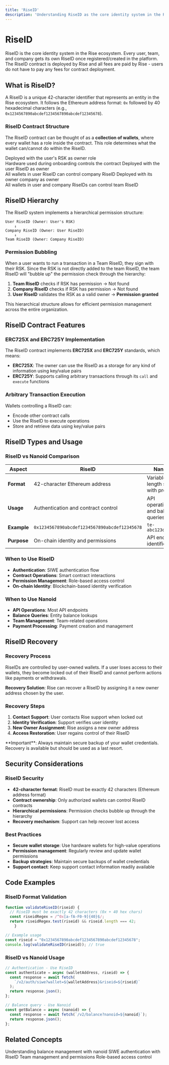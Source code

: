 ```yaml
---
title: 'RiseID'
description: 'Understanding RiseID as the core identity system in the Rise ecosystem'
---
```


# RiseID

RiseID is the core identity system in the Rise ecosystem. Every user, team, and company gets its own RiseID once registered/created in the platform. The RiseID contract is deployed by Rise and all fees are paid by Rise - users do not have to pay any fees for contract deployment.

## What is RiseID?

A RiseID is a unique 42-character identifier that represents an entity in the Rise ecosystem. It follows the Ethereum address format: `0x` followed by 40 hexadecimal characters (e.g., `0x1234567890abcdef1234567890abcdef12345678`).

### RiseID Contract Structure

The RiseID contract can be thought of as a **collection of wallets**, where every wallet has a role inside the contract. This role determines what the wallet can/cannot do within the RiseID.

<CardGroup cols={3}>
  <Card title="User RiseID" icon="user">
    Deployed with the user's RSK as owner role
    <br />
    Hardware used during onboarding controls the contract
  </Card>
  <Card title="Company RiseID" icon="building">
    Deployed with the user RiseID as owner
    <br />
    All wallets in user RiseID can control company RiseID
  </Card>
  <Card title="Team RiseID" icon="users">
    Deployed with its owner company as owner
    <br />
    All wallets in user and company RiseIDs can control team RiseID
  </Card>
</CardGroup>

## RiseID Hierarchy

The RiseID system implements a hierarchical permission structure:

```
User RiseID (Owner: User's RSK)
    ↓
Company RiseID (Owner: User RiseID)
    ↓
Team RiseID (Owner: Company RiseID)
```

### Permission Bubbling

When a user wants to run a transaction in a Team RiseID, they sign with their RSK. Since the RSK is not directly added to the team RiseID, the team RiseID will "bubble up" the permission check through the hierarchy:

1. **Team RiseID** checks if RSK has permission → Not found
2. **Company RiseID** checks if RSK has permission → Not found  
3. **User RiseID** validates the RSK as a valid owner → **Permission granted**

This hierarchical structure allows for efficient permission management across the entire organization.

## RiseID Contract Features

### ERC725X and ERC725Y Implementation

The RiseID contract implements **ERC725X** and **ERC725Y** standards, which means:

- **ERC725X**: The owner can use the RiseID as a storage for any kind of information using key/value pairs
- **ERC725Y**: Supports calling arbitrary transactions through its `call` and `execute` functions

### Arbitrary Transaction Execution

Wallets controlling a RiseID can:
- Encode other contract calls
- Use the RiseID to execute operations
- Store and retrieve data using key/value pairs

## RiseID Types and Usage

### RiseID vs Nanoid Comparison

| Aspect | RiseID | Nanoid |
|--------|--------|--------|
| **Format** | 42-character Ethereum address | Variable length string with prefix |
| **Usage** | Authentication and contract control | API operations and balance queries |
| **Example** | `0x1234567890abcdef1234567890abcdef12345678` | `te-abc123def456` |
| **Purpose** | On-chain identity and permissions | API endpoint identifiers |

### When to Use RiseID

- **Authentication**: SIWE authentication flow
- **Contract Operations**: Smart contract interactions
- **Permission Management**: Role-based access control
- **On-chain Identity**: Blockchain-based identity verification

### When to Use Nanoid

- **API Operations**: Most API endpoints
- **Balance Queries**: Entity balance lookups
- **Team Management**: Team-related operations
- **Payment Processing**: Payment creation and management

## RiseID Recovery

### Recovery Process

RiseIDs are controlled by user-owned wallets. If a user loses access to their wallets, they become locked out of their RiseID and cannot perform actions like payments or withdrawals.

**Recovery Solution**: Rise can recover a RiseID by assigning it a new owner address chosen by the user.

### Recovery Steps

1. **Contact Support**: User contacts Rise support when locked out
2. **Identity Verification**: Support verifies user identity
3. **New Owner Assignment**: Rise assigns a new owner address
4. **Access Restoration**: User regains control of their RiseID

<Warning>
  **Important**: Always maintain secure backup of your wallet credentials. Recovery is available but should be used as a last resort.
</Warning>

## Security Considerations

### RiseID Security

- **42-character format**: RiseID must be exactly 42 characters (Ethereum address format)
- **Contract ownership**: Only authorized wallets can control RiseID contracts
- **Hierarchical permissions**: Permission checks bubble up through the hierarchy
- **Recovery mechanism**: Support can help recover lost access

### Best Practices

- **Secure wallet storage**: Use hardware wallets for high-value operations
- **Permission management**: Regularly review and update wallet permissions
- **Backup strategies**: Maintain secure backups of wallet credentials
- **Support contact**: Keep support contact information readily available

## Code Examples

### RiseID Format Validation

```javascript
function validateRiseID(riseid) {
  // RiseID must be exactly 42 characters (0x + 40 hex chars)
  const riseidRegex = /^0x[a-fA-F0-9]{40}$/;
  return riseidRegex.test(riseid) && riseid.length === 42;
    }

// Example usage
const riseid = "0x1234567890abcdef1234567890abcdef12345678";
console.log(validateRiseID(riseid)); // true
```

### RiseID vs Nanoid Usage

```javascript
// Authentication - Use RiseID
const authenticate = async (walletAddress, riseid) => {
  const response = await fetch(
    `/v2/auth/siwe?wallet=${walletAddress}&riseid=${riseid}`
  );
  return response.json();
};

// Balance query - Use Nanoid
const getBalance = async (nanoid) => {
  const response = await fetch(`/v2/balance?nanoid=${nanoid}`);
  return response.json();
};
```

## Related Concepts

<CardGroup cols={2}>
  <Card title="Entity Balance" icon="wallet" href="/concepts/entity-balance">
    Understanding balance management with nanoid
  </Card>
  <Card title="Authentication" icon="key" href="/authentication">
    SIWE authentication with RiseID
  </Card>
  <Card title="Teams" icon="users" href="/concepts/teams">
    Team management and permissions
  </Card>
  <Card title="Permissions" icon="lock" href="/concepts/permissions">
    Role-based access control
  </Card>
</CardGroup> 